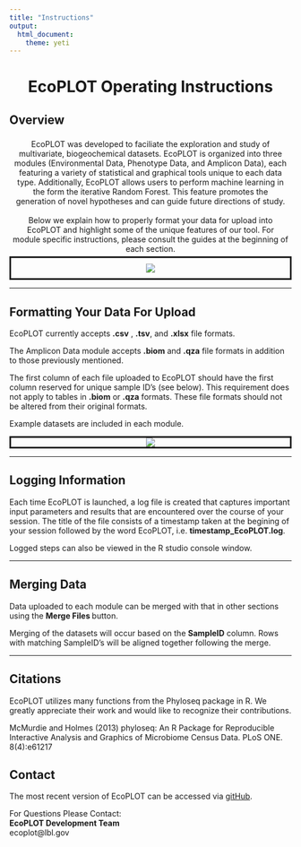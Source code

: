 ```yaml
---
title: "Instructions"
output: 
  html_document: 
    theme: yeti
---
```


<div style = "text-align:center"><h1> <b>EcoPLOT Operating Instructions</b></h1></div>

<H2><b>Overview</b></H2>
<div style="padding:5px;"><center>
EcoPLOT was developed to faciliate the exploration and study of multivariate, biogeochemical datasets. EcoPLOT is organized into three modules (Environmental Data, Phenotype Data, and Amplicon Data), each featuring a variety of statistical and graphical tools unique to each data type. Additionally, EcoPLOT allows users to perform machine learning in the form the iterative Random Forest. This feature promotes the generation of novel hypotheses and can guide future directions of study.<br> <br>Below we explain how to properly format your data for upload into EcoPLOT and highlight some of the unique features of our tool. For module specific instructions, please consult the guides at the beginning of each section.  </center></div>

<div style = "border-style:solid;padding:10px;">
  <center><img src = "../www/ecoplot_structure.png"></center>
</div>
<hr>
  
<H2><b> Formatting Your Data For Upload  </b></H2>
EcoPLOT currently accepts **.csv** , **.tsv**, and **.xlsx** file formats.  
  
The Amplicon Data module accepts **.biom** and **.qza** file formats in addition to those previously mentioned.  

The first column of each file uploaded to EcoPLOT should have the first column reserved for unique sample ID's (see below). This requirement does not apply to tables in **.biom** or **.qza** formats. These file formats should not be altered from their original formats.  
  
Example datasets are included in each module.  
  
<div style = "border-style:solid;">
  <center><img src = "../www/example_table.png"></center>
</div>
  

<hr>  
  
<H2><b> Logging Information </b></H2>
  
  Each time EcoPLOT is launched, a log file is created that captures important input parameters and results that are encountered over the course of your session. The title of the file consists of a timestamp taken at the begining of your session followed by the word EcoPLOT, i.e.  **timestamp_EcoPLOT.log**.  
  
Logged steps can also be viewed in the R studio console window.  
  
<hr>


<H2><b> Merging Data </b></H2>
  
<p>Data uploaded to each module can be merged with that in other sections using the <b> Merge Files </b> button.  
  
Merging of the datasets will occur based on the <b>SampleID</b> column. Rows with matching SampleID's will be aligned together following the merge.   
  
  
<hr>
  
  
<H2><b> Citations</H2></b>
EcoPLOT utilizes many functions from the Phyloseq package in R. We greatly appreciate their work and would like to recognize their contributions. 
  
McMurdie and Holmes (2013) phyloseq: An R Package for Reproducible Interactive Analysis and Graphics of Microbiome Census Data. PLoS ONE. 8(4):e61217
  
  
<H2><b> Contact</H2></b>
The most recent version of EcoPLOT can be accessed via [gitHub](https://github.com/cdsanchez18/EcoPLOT).   

For Questions Please Contact:  
    **EcoPLOT Development Team**  
    ecoplot@lbl.gov  
